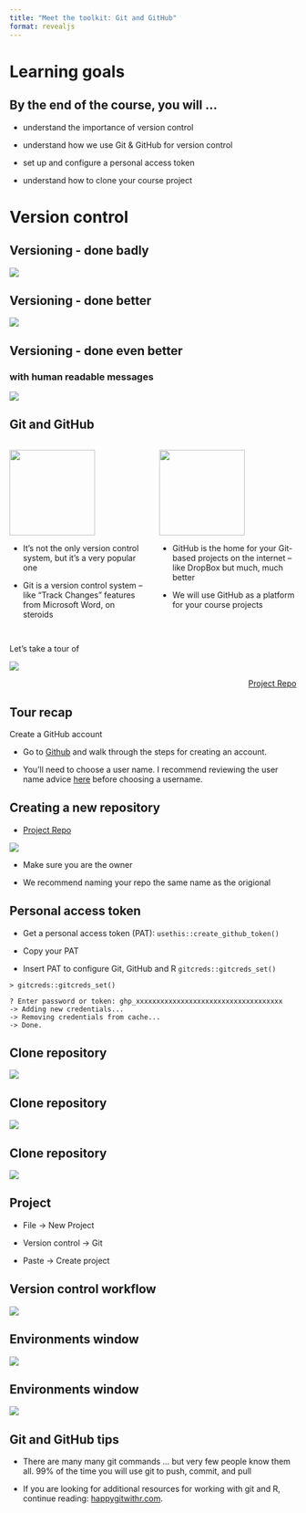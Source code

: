 ```yaml
---
title: "Meet the toolkit: Git and GitHub"
format: revealjs
---
```


# Learning goals

## By the end of the course, you will ...

::: incremental
-   understand the importance of version control

-   understand how we use Git & GitHub for version control  

-   set up and configure a personal access token

-   understand how to clone your course project
:::

# Version control 

## Versioning - done badly

![](images/phd_comics_vc.gif){fig-align="center"}

## Versioning - done better

![](images/lego-steps.png){fig-align="center"}

## Versioning - done even better

### with human readable messages

![](images/lego-steps-commit-messages.png){fig-align="center"}


## Git and GitHub {.smaller}

::: columns
::: {.column width="35%"}
![](images/git-logo.png){fig-alt="Git logo" fig-align="center" width="150"}

-   It's not the only version control system, but it's a very popular one

-   Git is a version control system -- like "Track Changes" features from Microsoft Word, on steroids

:::

::: {.column width="35%"}
![](images/github-logo.png){fig-alt="GitHub logo" fig-align="center" width="150"}

-   GitHub is the home for your Git-based projects on the internet -- like DropBox but much, much better

-   We will use GitHub as a platform for your course projects

:::
:::

##  {.center}

[Let's take a tour of]{.hand-blue-large}


![](images/tech.png){fig-align="center"}


<p style="text-align: right;">[Project Repo](https://github.com/data-science-with-r/data-visualization-transformation-project)</p>


## Tour recap 

Create a GitHub account

-   Go to [Github](https://github.com/) and walk through the steps for creating an account.

-   You’ll need to choose a user name. I recommend reviewing the user name advice [here](https://happygitwithr.com/github-acct#username-advice) before choosing a username.

## Creating a new repository 

-   [Project Repo](https://github.com/data-science-with-r/data-visualization-transformation-project)

![](images/template.png){fig-align="left"}

-   Make sure you are the owner

-   We recommend naming your repo the same name as the origional



## Personal access token

-   Get a personal access token (PAT): `usethis::create_github_token()`

-   Copy your PAT 

-   Insert PAT to configure Git, GitHub and R `gitcreds::gitcreds_set()`

```
> gitcreds::gitcreds_set()

? Enter password or token: ghp_xxxxxxxxxxxxxxxxxxxxxxxxxxxxxxxxxxxx
-> Adding new credentials...
-> Removing credentials from cache...
-> Done.
```

## Clone repository

![](images/code.png){fig-align="center"}

## Clone repository

![](images/https.png){fig-align="center"}

## Clone repository 

![](images/copy.png){fig-align="center"}

## Project

-   File -> New Project 

-   Version control -> Git 

-   Paste -> Create project 

## Version control workflow {.smaller}

![](images/pcp-git.png){fig-align="center"}

## Environments window

![](images/git-tab.png){fig-align="center"}

## Environments window

![](images/buttons.png){fig-align="center"}


## Git and GitHub tips

::: incremental
-   There are many many git commands ... but very few people know them all. 99% of the time you will use git to push, commit, and pull


-   If you are looking for additional resources for working with git and R, continue reading: [happygitwithr.com](http://happygitwithr.com/). 
:::



